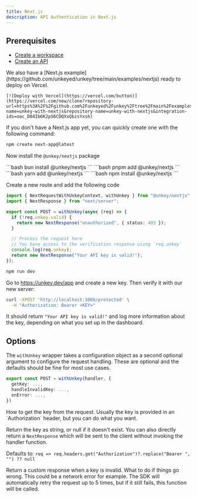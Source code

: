 ```yaml
---
title: Next.js
description: API Authentication in Next.js
---
```


## Prerequisites

- [Create a workspace](/quickstart/onboarding#2-create-your-first-workspace)
- [Create an API](/quickstart/onboarding#2-create-your-first-api)

<Card>
  We also have a [Next.js example](https://github.com/unkeyed/unkey/tree/main/examples/nextjs) ready to deploy on Vercel.

    [![Deploy with Vercel](https://vercel.com/button)](https://vercel.com/new/clone?repository-url=https%3A%2F%2Fgithub.com%2Funkeyed%2Funkey%2Ftree%2Fmain%2Fexamples%2Fnextjs&project-name=unkey-with-nextjs&repository-name=unkey-with-nextjs&integration-ids=oac_D84Ib6K2pS6CDQXxQbzsYxsh)

</Card>

If you don't have a Next.js app yet, you can quickly create one with the following command:

```bash
npm create next-app@latest
```

<Steps titleSize="h3">
<Step  title="Install">

Now install the `@unkey/nextjs` package

<Tabs>
  <Tab title="bun">
  ```bash
    bun install @unkey/nextjs
    ```
  </Tab>
  <Tab title="pnpm">
  ```bash
    pnpm add @unkey/nextjs
    ```
  </Tab>
  <Tab title="yarn">
  ```bash
    yarn add @unkey/nextjs
    ```
  </Tab>
  <Tab title="npm">
  ```bash
    npm install @unkey/nextjs
    ```
  </Tab>
</Tabs>
</Step>

<Step  title="Creating a protected route">

Create a new route and add the following code

```ts /app/protected/route.ts
import { NextRequestWithUnkeyContext, withUnkey } from "@unkey/nextjs";
import { NextResponse } from "next/server";

export const POST = withUnkey(async (req) => {
  if (!req.unkey.valid) {
    return new NextResponse("unauthorized", { status: 403 });
  }

  // Process the request here
  // You have access to the verification response using `req.unkey`
  console.log(req.unkey);
  return new NextResponse("Your API key is valid!");
});
```

</Step>

<Step title="Running it">

```bash
npm run dev
```

</Step>

<Step  title="Try it out">

Go to https://unkey.dev/app and create a new key. Then verify it with our new server:

```bash
curl -XPOST 'http://localhost:3000/protected' \
  -H "Authorization: Bearer <KEY>"
```

It should return `"Your API key is valid!"` and log more information about the key, depending on what you set up in the dashboard.

</Step>

</Steps>

## Options

The `withUnkey` wrapper takes a configuration object as a second optional argument to configure the request handling.
These are optional and the defaults should be fine for most use cases.

```ts
export const POST = withUnkey(handler, {
  getKey: ...,
  handleInvalidKey: ...,
  onError: ...,
})
```


<ParamField body="getKey" type="(NextRequest) => string | null | NextResponse">
  How to get the key from the request.
  Usually the key is provided in an `Authorization` header, but you can do what you want.

  Return the key as string, or null if it doesn't exist.
  You can also directly return a `NextResponse` which will be sent to the client without invoking the handler function.

  Defaults to: `req => req.headers.get("Authorization")?.replace("Bearer ", "") ?? null`
</ParamField>

<ParamField body="handleInvalidKey" type="(NextRequest, UnkeyContext) => NextResponse | Promise<NextResponse>)">
  Return a custom response when a key is invalid.
</ParamField>

<ParamField body="onError" type="(NextRequest, UnkeyError) => NextResponse | Promise<NextResponse>">
 What to do if things go wrong. This could be a network error for example.
 The SDK will automatically retry the request up to 5 times, but if it still fails, this function will be called.
</ParamField>
